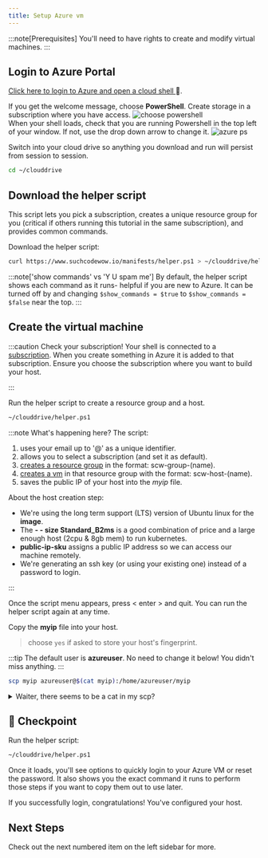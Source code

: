 ---
title: Setup Azure vm
---

:::note[Prerequisites]
You'll need to have rights to create and modify virtual machines.
:::

## Login to Azure Portal

[Click here to login to Azure and open a cloud shell ](https://portal.azure.com/#cloudshell):link:.

If you get the welcome message, choose **PowerShell**. Create storage in a subscription where you have access.
![choose powershell](../../../../img/choose_powershell.jpg)  
When your shell loads, check that you are running Powershell in the top left of your window. If not, use the drop down arrow to change it.
![azure ps](../../../../img/powershell.png)

Switch into your cloud drive so anything you download and run will persist from session to session.

```bash
cd ~/clouddrive
```

## Download the helper script

This script lets you pick a subscription, creates a unique resource group for you (critical if others running this tutorial in the same subscription), and provides common commands.

Download the helper script:

```bash
curl https://www.suchcodewow.io/manifests/helper.ps1 > ~/clouddrive/helper.ps1
```

:::note['show commands' vs 'Y U spam me']
By default, the helper script shows each command as it runs- helpful if you are new to Azure. It can be turned off by and changing `$show_commands = $true` to `$show_commands = $false` near the top.
:::

## Create the virtual machine

:::caution Check your subscription!
Your shell is connected to a [subscription](https://docs.microsoft.com/en-us/microsoft-365/enterprise/subscriptions-licenses-accounts-and-tenants-for-microsoft-cloud-offerings?view=o365-worldwide). When you create something in Azure it is added to that subscription.
Ensure you choose the subscription where you want to build your host.

:::

Run the helper script to create a resource group and a host.

```bash
~/clouddrive/helper.ps1
```

:::note What's happening here?
The script:

1. uses your email up to '@' as a unique identifier.
1. allows you to select a subscription (and set it as default).
1. [creates a resource group](https://docs.microsoft.com/en-us/cli/azure/group?view=azure-cli-latest) in the format: scw-group-(name).
1. [creates a vm](https://docs.microsoft.com/en-us/cli/azure/vm?view=azure-cli-latest#az-vm-create) in that resource group with the format: scw-host-(name).
1. saves the public IP of your host into the _myip_ file.

About the host creation step:

- We're using the long term support (LTS) version of Ubuntu linux for the **image**.
- The **- - size Standard_B2ms** is a good combination of price and a large enough host (2cpu & 8gb mem) to run kubernetes.
- **public-ip-sku** assigns a public IP address so we can access our machine remotely.
- We're generating an ssh key (or using your existing one) instead of a password to login.

:::

Once the script menu appears, press < enter > and quit. You can run the helper script again at any time.

Copy the **myip** file into your host.

> choose `yes` if asked to store your host's fingerprint.

:::tip
The default user is **azureuser**. No need to change it below! You didn't miss anything.
:::

```bash
scp myip azureuser@$(cat myip):/home/azureuser/myip
```

<details>
  <summary>Waiter, there seems to be a cat in my scp?</summary>SCP is the secure copy command. We're using it to copy the myip file to your host to use later. The cat command
  outputs the file contents (just the ip address in this case) and the $() part means "run whatever command is in here". In the end, scp gets the azure user name and the IP of the
  host. The part after ':' is the folder and filename on your host where scp saves the file.
</details>

## :checkered_flag: Checkpoint

Run the helper script:

```bash
~/clouddrive/helper.ps1
```

Once it loads, you'll see options to quickly login to your Azure VM or reset the password. It also shows you the exact command it runs to perform those steps if you want to copy them out to use later.

If you successfully login, congratulations! You've configured your host.

## Next Steps

Check out the next numbered item on the left sidebar for more.
